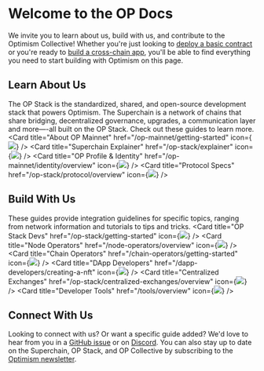 
# Welcome to the OP Docs

We invite you to learn about us, build with us, and contribute to the Optimism Collective! Whether you're just looking to
 [deploy a basic contract](/op-mainnet/getting-started) or you're ready to [build a cross-chain app](/dapp-developers/bridging/messaging), 
you'll be able to find everything you need to start building with Optimism on this page.

## Learn About Us
The OP Stack is the standardized, shared, and open-source development stack that powers Optimism. 
The Superchain is a network of chains that share bridging, decentralized governance, upgrades, a communication layer and more—-all built on the OP Stack. 
Check out these guides to learn more.
<Cards>
  <Card title="About OP Mainnet" href="/op-mainnet/getting-started" icon={<img src="img/icons/book.png" />} />
  <Card title="Superchain Explainer" href="/op-stack/explainer" icon={<img src="img/icons/build.png" />} />
  <Card title="OP Profile & Identity" href="/op-mainnet/identity/overview" icon={<img src="img/icons/person.png" />} />
  <Card title="Protocol Specs" href="/op-stack/protocol/overview" icon={<img src="img/icons/shapes.png" />} />
</Cards>

## Build With Us
These guides provide integration guidelines for specific topics, ranging from network information and tutorials to tips and tricks. 
<Cards>
  <Card title="OP Stack Devs" href="/op-stack/getting-started" icon={<img src="img/icons/database.png" />} />
  <Card title="Node Operators" href="/node-operators/overview" icon={<img src="img/icons/gear.png" />} />
  <Card title="Chain Operators" href="/chain-operators/getting-started" icon={<img src="img/icons/link.png" />} />
  <Card title="DApp Developers" href="/dapp-developers/creating-a-nft" icon={<img src="img/icons/arrow-left-right.png" />} />
  <Card title="Centralized Exchanges" href="/op-stack/centralized-exchanges/overview" icon={<img src="img/icons/asterisk.png" />} />
  <Card title="Developer Tools" href="/tools/overview" icon={<img src="img/icons/tools.png" />} />
</Cards>

## Connect With Us
Looking to connect with us? Or want a specific guide added? We'd love to hear from you in a [GitHub issue](https://github.com/orgs/ethereum-optimism/projects/43) or on [Discord](https://discord-gateway.optimism.io/).
You can also stay up to date on the Superchain, OP Stack, and OP Collective by subscribing to the [Optimism newsletter](https://optimism.us6.list-manage.com/subscribe/post?u=9727fa8bec4011400e57cafcb&id=ca91042234&f_id=002a19e3f0).